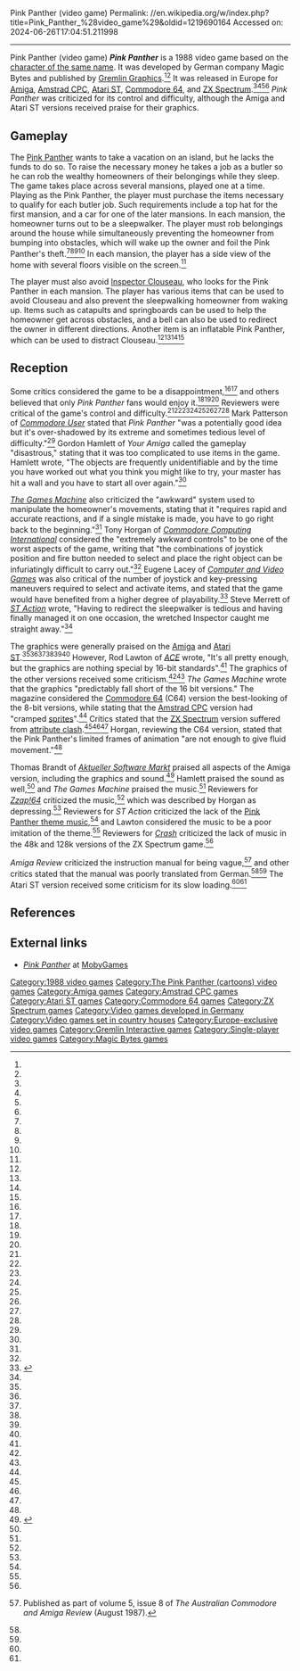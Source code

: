 Pink Panther (video game)
Permalink: //en.wikipedia.org/w/index.php?title=Pink_Panther_%28video_game%29&oldid=1219690164
Accessed on: 2024-06-26T17:04:51.211998



------
Pink Panther (video game)
{{Infobox video game
| collapsible = 
| state = 
| italic title = 
| title = Pink Panther
| image = Pink Panther 1988 game cover.jpg
| alt = 
| caption = 
| developer = Magic Bytes
| publisher = [[Gremlin Interactive|Gremlin Graphics]]
| series = 
| engine = 
| platforms = {{cslist|[[Amiga]]|[[Amstrad CPC]]|[[Atari ST]]|[[Commodore 64]]|[[ZX Spectrum]]}}
| released = {{vgrelease|EU|1988}}
| genre = 
| modes = [[Single-player video game|Single-player]]
}}
'''''Pink Panther''''' is a 1988 video game based on the [[Pink Panther (character)|character of the same name]]. It was developed by German company Magic Bytes and published by [[Gremlin Interactive|Gremlin Graphics]].<ref name=CVG/><ref name=SU/> It was released in Europe for [[Amiga]], [[Amstrad CPC]], [[Atari ST]], [[Commodore 64]], and [[ZX Spectrum]].<ref name=TGM1/><ref name=TGM2/><ref name=Dat/><ref name=ASM/> ''Pink Panther'' was criticized for its control and difficulty, although the Amiga and Atari ST versions received praise for their graphics.

==Gameplay==
The [[Pink Panther (character)|Pink Panther]] wants to take a vacation on an island, but he lacks the funds to do so. To raise the necessary money he takes a job as a butler so he can rob the wealthy homeowners of their belongings while they sleep. The game takes place across several mansions, played one at a time. Playing as the Pink Panther, the player must purchase the items necessary to qualify for each butler job. Such requirements include a top hat for the first mansion, and a car for one of the later mansions. In each mansion, the homeowner turns out to be a sleepwalker. The player must rob belongings around the house while simultaneously preventing the homeowner from bumping into obstacles, which will wake up the owner and foil the Pink Panther's theft.<ref name=CVG/><ref name=SU/><ref name=YS/><ref name=TGM2/> In each mansion, the player has a side view of the home with several floors visible on the screen.<ref name=ACAR/>

The player must also avoid [[Inspector Clouseau]], who looks for the Pink Panther in each mansion. The player has various items that can be used to avoid Clouseau and also prevent the sleepwalking homeowner from waking up. Items such as catapults and springboards can be used to help the homeowner get across obstacles, and a bell can also be used to redirect the owner in different directions. Another item is an inflatable Pink Panther, which can be used to distract Clouseau.<ref name=CVG/><ref name=SU/><ref name=YS/><ref name=TGM2/>

==Reception==
{{Video game reviews
| title = 
| subtitle = 
<!--Formatting-->
| state = <!--plain/collapsible-->
| align = <!--left/right/none/inherit-->
<!-- Aggregators -->
| MC = 
<!-- Reviewers -->
| ACE = 499/1000 (Amiga)<ref name=ACE>{{cite magazine |last=Lawton |first=Rod |date=June 1988 |title=Pink Panther |magazine=ACE |location=United Kingdom |page=63}}</ref>
| CRASH = 34% (ZX Spectrum)<ref name=Crash>{{cite magazine |last1=Caswell |first1=Mark |last2=King |first2=Philip |last3=Roberts |first3=Nick |date=October 1988 |title=Reviews: Pink Panther |magazine=Crash |location=United Kingdom |pages=5, 24}}</ref>
| SUser = 51% (ZX Spectrum)<ref name=SU>{{cite magazine |date=November 1988 |title=Pink Panther |magazine=Sinclair User |location=United Kingdom |page=45}}</ref>
| YSinclair = 5/10 (ZX Spectrum)<ref name=YS>{{cite magazine |last=Davies |first=Jonathan |date=November 1988 |title=Pink Panther |magazine=Your Sinclair |location=United Kingdom |pages=31, 36}}</ref>
| Z64 = 14% (C64)<ref name=Zap>{{cite magazine |date=November 1988 |title=Pink Panther |magazine=Zzap!64 |location=United Kingdom |page=23}}</ref>
<!-- Custom aggregators limit is set to 10 -->
| agg1 = 
| agg1Score = 
| agg2 = 
| agg2Score = 
<!-- Custom Reviewers limit is set to 10-->
| rev1 = ''[[Commodore Computing International]]''
| rev1Score = 26% (C64)<ref name=CCI>{{cite magazine |last=Horgan |first=Tony |date=November 1988 |title=Pink Panther (C64) |magazine=Commodore Computing International |location=United Kingdom |pages=5, 97}}</ref>
| rev2 = ''[[Commodore User]]''
| rev2Score = 6/10 (Amiga)<ref name=CU>{{cite magazine |last=Patterson |first=Mark |date=May 1988 |title=Pink Panther |magazine=Commodore User |location=United Kingdom |page=61}}</ref>
| rev3 = ''Datormagazin''
| rev3Score = 3.5/5 (Amiga)<ref name=Dat>{{cite magazine |last=Pettersson |first=Johan |date=August 1988 |issue=10 |title=Pink Panther |magazine=Datormagazin |location=Sweden |page=12}}</ref>
| rev4 = ''[[The Games Machine]]''
| rev4Score = 39% (Amiga)<ref name=TGM1/><br>30% (Amstrad CPC)<ref name=TGM2/><br>34% (Atari ST)<ref name=TGM1>{{cite magazine |date=May 1988 |title=Pretty in Pink: Pink Panther |magazine=The Games Machine |location=United Kingdom |page=66}}</ref><br>32% (C64)<ref name=TGM2/><br>36% (ZX Spectrum)<ref name=TGM2>{{cite magazine |date=November 1988 |title=Version Update: Pink Panther |magazine=The Games Machine |location=United Kingdom |page=40}}</ref>
| rev5 = ''[[ST Action]]''
| rev5Score = 32% (Atari ST)<ref name=STA>{{cite magazine |last1=Clarkson |first1=Nick |last2=Merrett |first2=Steve |date=June 1988 |title=Pink Panther |magazine=ST Action |location=United Kingdom |pages=3, 59}}</ref>
| rev6 = ''Your Amiga''
| rev6Score = 56/100 (Amiga)<ref name=YA>{{cite magazine |last=Hamlett |first=Gordon |date=September 1988 |title=Review: Pink Panther |magazine=Your Amiga |location=United Kingdom |page=12}}</ref>
<!-- Awards No limit -->
| award1Pub = 
| award1 = 
| award2Pub = 
| award2 = 
}}
Some critics considered the game to be a disappointment,<ref name=CCI/><ref name=SU/> and others believed that only ''Pink Panther'' fans would enjoy it.<ref name=CVG/><ref name=YS/><ref name=STA/> Reviewers were critical of the game's control and difficulty.<ref name=CU/><ref name=YA/><ref name=CVG/><ref name=STA/><ref name=SU/><ref name=TGM2/><ref name=CCI/><ref name=Crash/> Mark Patterson of ''[[Commodore User]]'' stated that ''Pink Panther'' "was a potentially good idea but it's over-shadowed by its extreme and sometimes tedious level of difficulty."<ref name=CU/> Gordon Hamlett of ''Your Amiga'' called the gameplay "disastrous," stating that it was too complicated to use items in the game. Hamlett wrote, "The objects are frequently unidentifiable and by the time you have worked out what you think you might like to try, your master has hit a wall and you have to start all over again."<ref name=YA/>

''[[The Games Machine]]'' also criticized the "awkward" system used to manipulate the homeowner's movements, stating that it "requires rapid and accurate reactions, and if a single mistake is made, you have to go right back to the beginning."<ref name=TGM2/> Tony Horgan of ''[[Commodore Computing International]]'' considered the "extremely awkward controls" to be one of the worst aspects of the game, writing that "the combinations of joystick position and fire button needed to select and place the right object can be infuriatingly difficult to carry out."<ref name=CCI/> Eugene Lacey of ''[[Computer and Video Games]]'' was also critical of the number of joystick and key-pressing maneuvers required to select and activate items, and stated that the game would have benefited from a higher degree of playability.<ref name=CVG>{{cite magazine |last=Lacey |first=Eugene |date=May 1988 |title=Reviews: Pink Panther |magazine=Computer and Video Games |location=United Kingdom |pages=42–43}}</ref> Steve Merrett of ''[[ST Action]]'' wrote, "Having to redirect the sleepwalker is tedious and having finally managed it on one occasion, the wretched Inspector caught me straight away."<ref name=STA/>

The graphics were generally praised on the [[Amiga]] and [[Atari ST]].<ref name=CU/><ref name=YA/><ref name=TGM1/><ref name=ACAR/><ref name=STA/><ref name=CVG/> However, Rod Lawton of ''[[ACE (magazine)|ACE]]'' wrote, "It's all pretty enough, but the graphics are nothing special by 16-bit standards".<ref name=ACE/> The graphics of the other versions received some criticism.<ref name=Crash/><ref name=Zap/> ''The Games Machine'' wrote that the graphics "predictably fall short of the 16 bit versions." The magazine considered the [[Commodore 64]] (C64) version the best-looking of the 8-bit versions, while stating that the [[Amstrad CPC]] version had "cramped [[Sprite (computer graphics)|sprite]]s".<ref name=TGM2/> Critics stated that the [[ZX Spectrum]] version suffered from [[attribute clash]].<ref name=Crash/><ref name=SU/><ref name=YS/> Horgan, reviewing the C64 version, stated that the Pink Panther's limited frames of animation "are not enough to give fluid movement."<ref name=CCI/>

Thomas Brandt of ''[[Aktueller Software Markt]]'' praised all aspects of the Amiga version, including the graphics and sound.<ref name=ASM>{{cite magazine |last=Brandt |first=Thomas |date=April 1988 |title=Der elegante Dieb |magazine=Aktueller Software Markt |location=Germany |language=German |page=13}}</ref> Hamlett praised the sound as well,<ref name=YA/> and ''The Games Machine'' praised the music.<ref name=TGM1/> Reviewers for ''[[Zzap!64]]'' criticized the music,<ref name=Zap/> which was described by Horgan as depressing.<ref name=CCI/> Reviewers for ''ST Action'' criticized the lack of the [[The Pink Panther Theme|Pink Panther theme music]],<ref name=STA/> and Lawton considered the music to be a poor imitation of the theme.<ref name=ACE/> Reviewers for ''[[Crash (magazine)|Crash]]'' criticized the lack of music in the 48k and 128k versions of the ZX Spectrum game.<ref name=Crash/>

''Amiga Review'' criticized the instruction manual for being vague,<ref name=ACAR>{{cite magazine |date=August 1988 |title=Pink Panther |magazine=Amiga Review |location=Australia |page=26}} Published as part of volume 5, issue 8 of ''The Australian Commodore and Amiga Review'' (August 1987).</ref> and other critics stated that the manual was poorly translated from German.<ref name=SU/><ref name=YA/> The Atari ST version received some criticism for its slow loading.<ref name=CVG/><ref name=TGM1/>

==References==
{{reflist}}

==External links==
* [https://www.mobygames.com/game/51998/pink-panther ''Pink Panther''] at [[MobyGames]]

{{Pink Panther}}

[[Category:1988 video games]]
[[Category:The Pink Panther (cartoons) video games]]
[[Category:Amiga games]]
[[Category:Amstrad CPC games]]
[[Category:Atari ST games]]
[[Category:Commodore 64 games]]
[[Category:ZX Spectrum games]]
[[Category:Video games developed in Germany]]
[[Category:Video games set in country houses]]
[[Category:Europe-exclusive video games]]
[[Category:Gremlin Interactive games]]
[[Category:Single-player video games]]
[[Category:Magic Bytes games]]